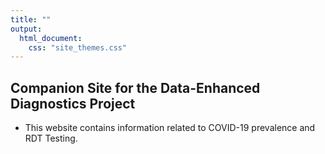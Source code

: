 ```yaml
---
title: ""
output:
  html_document:
    css: "site_themes.css"
---
```


## Companion Site for the Data-Enhanced Diagnostics Project

- This website contains information related to COVID-19 prevalence and RDT Testing.



